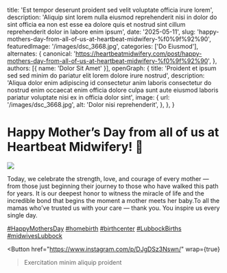   title: 'Est tempor deserunt proident sed velit voluptate officia irure lorem',
  description: 'Aliquip sint lorem nulla eiusmod reprehenderit nisi in dolor do sint officia ea non est esse ea dolore quis et nostrud sint cillum reprehenderit dolor in labore enim ipsum',
  date: '2025-05-11',
  slug: 'happy-mothers-day-from-all-of-us-at-heartbeat-midwifery-%f0%9f%92%90',
  featuredImage: '/images/dsc_3668.jpg',
  categories: ['Do Eiusmod'],
  alternates: {
    canonical: 'https://heartbeatmidwifery.com/post/happy-mothers-day-from-all-of-us-at-heartbeat-midwifery-%f0%9f%92%90',
  },
  authors: [{ name: 'Dolor Sit Amet' }],
  openGraph: {
    title: 'Proident et ipsum sed sed minim do pariatur elit lorem dolore irure nostrud',
    description: 'Aliqua dolor enim adipiscing id consectetur anim laboris consectetur do nostrud enim occaecat enim officia dolore culpa sunt aute eiusmod laboris pariatur voluptate nisi ex in officia dolor sint',
    image: {
      url: '/images/dsc_3668.jpg',
      alt: 'Dolor nisi reprehenderit',
    },
  },
}


# Happy Mother’s Day from all of us at Heartbeat Midwifery! 💐

<Image
  src="/images/dsc_3668.jpg"
  size="large"
  wrap={true}
/>

Today, we celebrate the strength, love, and courage of every mother — from those just beginning their journey to those who have walked this path for years. It is our deepest honor to witness the miracle of life and the incredible bond that begins the moment a mother meets her baby.To all the mamas who’ve trusted us with your care — thank you. You inspire us every single day.

[#HappyMothersDay](https://www.instagram.com/explore/tags/happymothersday/) [#homebirth](https://www.instagram.com/explore/tags/homebirth/) [#birthcenter](https://www.instagram.com/explore/tags/birthcenter/) [#LubbockBirths](https://www.instagram.com/explore/tags/lubbockbirths/) [#midwivesLubbock](https://www.instagram.com/explore/tags/midwiveslubbock/)

<Button
  href="https://www.instagram.com/p/DJgDSz3Nswn/"
  wrap={true}
>Exercitation minim aliquip proident</Button>

